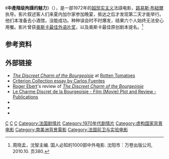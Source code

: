 {{noteTA
|T=zh-tw:中產階級拘謹的魅力;zh-hk:中產階級拘謹的魅力;zh-cn:资产阶级的审慎魅力;
|G1=Movie
|G2=Show
|1=zh-tw:中產階級拘謹的魅力;zh-hk:中產階級拘謹的魅力;zh-cn:资产阶级的审慎魅力;
}}

{{Infobox film
| name           = 中產階級拘謹的魅力
| original_name = {{lang|fr|''Le Charme discret de la bourgeoisie''}}
| image          = Discreet-charm-poster.jpg
| caption        = 
| director       = [[路易斯·布紐爾|路易斯·布紐爾]]
| producer       = [[塞尔日·西尔贝曼|塞尔日·西尔贝曼]]
| writer         = 路易斯·布紐爾<br>[[让-克劳德·卡里埃|让-克劳德·卡里埃]]
| starring       = [[Fernando_Rey|Fernando Rey]]<br>[[Paul_Frankeur|Paul Frankeur]]<br>[[黛芬·賽赫意|黛芬·賽赫意]]<br>[[Stéphane_Audran|Stéphane Audran]]<br>[[Bulle_Ogier|Bulle Ogier]]<br>[[Jean-Pierre_Cassel|Jean-Pierre Cassel]]
| music          =
| cinematography = [[埃德蒙·理查德_(摄影师)|埃德蒙·理查德]]
| editing        = [[埃莱娜·普勒米安尼科夫|埃莱娜·普勒米安尼科夫]]
| distributor    =  
| released       = {{film date|1972|9|15|df=yes}}
| runtime        = 102分钟
| country        = 法国<br />意大利<br />西班牙
| language       = 法语
| budget         = $800,000
| tw_name       = 中產階級拘謹的魅力
| hk_name       = 中產階級拘謹的魅力
| cn_name       = 资产阶级的审慎魅力
}}
{{Portal box|電影|法國}}

《'''中產階级拘謹的魅力'''》（{{lang-fr|''Le Charme discret de la bourgeoisie''}}），是一部1972年的[[超现实主义|超现实主义]]法語电影，[[路易斯·布紐爾|路易斯·布紐爾]]执导。影片叙述客人们来夏内加尔家参加晚宴，抵达之后才发现第二天才能举行。他们本准备去小酒馆，没能成功。种种误会时不时爆发，结果六个人始终无法安心用餐。影片曾获[[奥斯卡最佳外语片奖|奥斯卡最佳外语片奖]]，以及奥斯卡最佳原创剧本提名。<ref>周晓孟，沈智主编. 国人必知的1000部中外电影. 沈阳市：万卷出版公司, 2010.10. 页380.</ref>

==参考资料==
{{reflist}}

==外部链接==
*[http://www.rottentomatoes.com/m/discreet_charm_of_the_bourgeoisie/ ''The Discreet Charm of the Bourgeoisie''] {{Wayback|url=http://www.rottentomatoes.com/m/discreet_charm_of_the_bourgeoisie/ |date=20210422120847 }} at [[Rotten_Tomatoes|Rotten Tomatoes]]
*[http://www.criterion.com/asp/release.asp?id=102&eid=116&section=essay Criterion Collection essay by Carlos Fuentes] {{Wayback|url=http://www.criterion.com/asp/release.asp?id=102&eid=116&section=essay |date=20080505021717 }}
*[[Roger_Ebert|Roger Ebert]]'s review of [http://rogerebert.suntimes.com/apps/pbcs.dll/article?AID=/20000625/REVIEWS08/6250301/1023 ''The Discreet Charm of the Bourgeoisie''] {{Wayback|url=http://rogerebert.suntimes.com/apps/pbcs.dll/article?AID=%2F20000625%2FREVIEWS08%2F6250301%2F1023 |date=20130205071129 }}
*[http://www.filmreference.com/Films-Ca-Chr/Le-Charme-Discret-de-la-Bourgeoisie.html#ixzz1Y7JGwYv2 Le Charme Discret de la Bourgeoisie - Film (Movie) Plot and Review - Publications] {{Wayback|url=http://www.filmreference.com/Films-Ca-Chr/Le-Charme-Discret-de-la-Bourgeoisie.html#ixzz1Y7JGwYv2 |date=20200625150737 }}
*{{IMDb title|0068361}}
*{{douban|1303364}}
*{{Amg movie|13950}}

{{奥斯卡最佳外语片奖 (1961–1980)}}
{{國家影評人協會獎最佳影片}}
{{Authority control}}
{{DEFAULTSORT:Discreet Charm Of The Bourgeoisie, The}}
[[Category:奧斯卡最佳外語片獲獎電影|C]]
[[Category:國家影評人協會獎最佳影片|C]]
[[Category:黑色幽默電影|C]]
[[Category:法国剧情片|Category:法国剧情片]]
[[Category:1970年代剧情片|Category:1970年代剧情片]]
[[Category:虚构国家背景电影|Category:虚构国家背景电影]]
[[Category:南美洲背景電影|Category:南美洲背景電影]]
[[Category:法国前卫与实验电影|Category:法国前卫与实验电影]]